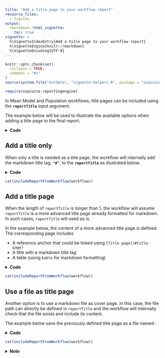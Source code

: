 ```yaml
---
title: "Add a title page to your workflow report"
resource_files:
  - figures
output: 
  rmarkdown::html_vignette:
    toc: true
vignette: >
  %\VignetteIndexEntry{Add a title page to your workflow report}
  %\VignetteEngine{knitr::rmarkdown}
  %\VignetteEncoding{UTF-8}
---
```


```r
knitr::opts_chunk$set(
  collapse = TRUE,
  comment = "#>"
)
source(system.file("extdata", "vignette-helpers.R", package = "ospsuite.reportingengine"))
```

```r
require(ospsuite.reportingengine)
```

In Mean Model and Population workflows, title pages can be included using the __`reportTitle`__ input argument.

The example below will be used to illustrate the available options when adding a title page to the final report.

<details>
<summary> __Code__ </summary>

```r
# Get the pkml simulation file: "MiniModel2.pkml"
simulationFile <- system.file("extdata", "MiniModel2.pkml",
  package = "ospsuite.reportingengine"
)

# Define the input parameters
outputA <- Output$new(
  path = "Organism|A|Concentration in container",
  displayName = "Concentration of A",
  displayUnit = "nmol/ml"
)

setA <- SimulationSet$new(
  simulationSetName = "A",
  simulationFile = simulationFile,
  outputs = outputA
)
```

</details>

## Add a title only

When only a title is needed as a title page, the workflow will internally add the markdown title tag, __`"#"`__, to the __`reportTitle`__ as illustrated below.

<details>
<summary> __Code__ </summary>

```r
# Create the workflow instance with the report title
workflow <-
  MeanModelWorkflow$new(
    simulationSets = setA,
    workflowFolder = "Example-1",
    reportTitle = "A meaningful title"
  )

# Set the workflow tasks to be run
workflow$activateTasks(c("simulate", "plotTimeProfilesAndResiduals"))

# Run the workflow
workflow$runWorkflow()
```

</details>

```r
cat(includeReportFromWorkflow(workflow))
```

## Add a title page

When the length of `reportTitle` is longer than 1, the workflow will assume `reportTitle` is a more advanced title page already formatted for markdown.
In such cases, `reportTitle` will used as is.

In the example below, the content of a more advanced title page is defined.
The corresponding page includes 

- A reference anchor that could be linked using `[Title page](#title-page)`
- A title with a markdown title tag
- A table (using `kable` for markdown formatting)

<details>
<summary> __Code__ </summary>

```r
titlePage <- c(
  anchor("title-page"),
  "",
  "# A meaningful title",
  "",
  knitr::kable(
    data.frame(
      Date = Sys.Date(),
      Author = "OSP Suite - Reporting Engine",
      Subject = "Example Workflow"
    )
  )
)
```

```r
# Here, it is more optimal to re-use the previous workflow
# since only the report title page is changed and the same results are used
workflow$inactivateTasks("simulate")

workflow$reportTitle <- titlePage

# Re-run the workflow with the new title page
workflow$runWorkflow()
```

</details>

```r
cat(includeReportFromWorkflow(workflow))
```

## Use a file as title page

Another option is to use a markdown file as cover page.
In this case, the file path can directly be defined in `reportTitle` and the workflow will internally check that the file exists and include its content.

The example below save the previously defined title page as a file named :

<details>
<summary> __Code__ </summary>

```r
titlePageFile <- "title-page.md"
write(
  x = titlePage,
  file = titlePageFile
)
```

```r
# Here, it is more optimal to re-use the previous workflow
# since only the report title page is changed and the same results are used
workflow$reportTitle <- titlePageFile

# Re-run the workflow with the new title page
workflow$runWorkflow()
```

</details>

```r
cat(includeReportFromWorkflow(workflow))
```

<details>
<summary> __Note__ </summary>
Note that running the workflow won't delete the title page.
The title file can be re-used if the workflow needs to be re-run.

```r
file.exists(titlePageFile)
```

```r
# Remove the workflow folders
unlink(workflow$workflowFolder, recursive = TRUE)
unlink(titlePageFile, recursive = TRUE)
```

</details>
